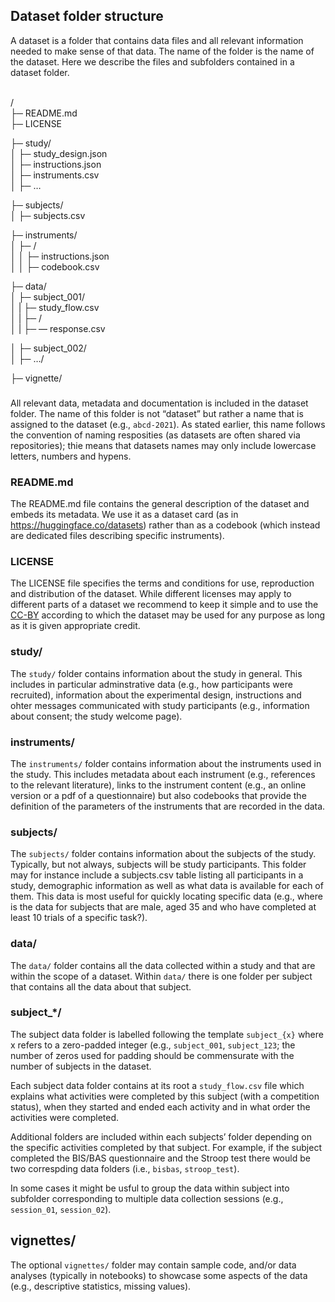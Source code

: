 ## Dataset folder structure


A dataset is a folder that contains data files and all relevant information needed to make sense of that data. The name of the folder is the name of the dataset. Here we describe the files and subfolders contained in a dataset folder.




::: {.callout title="General structure of a dataset"}

<br> 
<dataset>/<br> 
├─ README.md<br> 
├─ LICENSE<br> 

├─ study/<br> 
│ ├─ study_design.json<br> 
│ ├─ instructions.json<br> 
│ ├─ instruments.csv<br> 
│ ├─ ...<br> 


├─ subjects/<br> 
│ ├─ subjects.csv<br> 

├─ instruments/<br> 
│ ├─ <activity>/<br> 
│ │ ├─ instructions.json<br> 
│ │ ├─ codebook.csv<br> 

├─ data/<br> 
│ ├─ subject_001/<br> 
│ | ├─ study_flow.csv<br> 
│ | ├─ <activity>/<br> 
│ | ├─ --- response.csv

│ ├─ subject_002/<br> 
│ ├─ .../<br> 

├─ vignette/<br>

:::






### <Dataset>

All relevant data, metadata and documentation is included in the dataset folder. The name of this folder is not "dataset" but rather a name that is assigned to the dataset (e.g., `abcd-2021`). As stated earlier, this name follows the convention of naming resposities (as datasets are often shared via repositories); thie means that datasets names may only include lowercase letters, numbers and hypens.


### README.md

The README.md file contains the general description of the dataset and embeds its metadata. We use it as a dataset card (as in [https://huggingface.co/datasets](HuggingFace)) rather than as a codebook (which instead are dedicated files describing specific instruments).


### LICENSE

The LICENSE file specifies the terms and conditions for use, reproduction and distribution of the dataset. While different licenses may apply to different parts of a dataset we recommend to keep it simple and to use the [CC-BY](https://creativecommons.org/licenses/by/4.0/) according to which the dataset may be used for any purpose as long as it is given appropriate credit.


### study/

The `study/` folder contains information about the study in general. This includes in particular adminstrative data (e.g., how participants were recruited), information about the experimental design, instructions and ohter messages communicated with study participants (e.g., information about consent; the study welcome page).


### instruments/

The `instruments/` folder contains information about the instruments used in the study. This includes metadata about each instrument (e.g., references to the relevant literature), links to the instrument content (e.g., an online version or a pdf of a questionnaire) but also codebooks that provide the definition of the parameters of the instruments that are recorded in the data.


### subjects/

The `subjects/` folder contains information about the subjects of the study. Typically, but not always, subjects will be study participants. This folder may for instance include a subjects.csv table listing all participants in a study, demographic information as well as what data is available for each of them. This data is most useful for quickly locating specific data (e.g., where is the data for subjects that are male, aged 35 and who have completed at least 10 trials of a specific task?).


### data/

The `data/` folder contains all the data collected within a study and that are within the scope of a dataset. Within `data/` there is one folder per subject that contains all the data about that subject.


### subject\_\*/

The subject data folder is labelled following the template `subject_{x}` where x refers to a zero-padded integer (e.g., `subject_001`, `subject_123`; the number of zeros used for padding should be commensurate with the number of subjects in the dataset.

Each subject data folder contains at its root a `study_flow.csv` file which explains what activities were completed by this subject (with a competition status), when they started and ended each activity and in what order the activities were completed.

Additional folders are included within each subjects' folder depending on the specific activities completed by that subject. For example, if the subject completed the BIS/BAS questionnaire and the Stroop test there would be two correspding data folders (i.e., `bisbas`, `stroop_test`).

In some cases it might be usful to group the data within subject into subfolder corresponding to multiple data collection sessions (e.g., `session_01`, `session_02`).


## vignettes/

The optional `vignettes/` folder may contain sample code, and/or data analyses (typically in notebooks) to showcase some aspects of the data (e.g., descriptive statistics, missing values).



